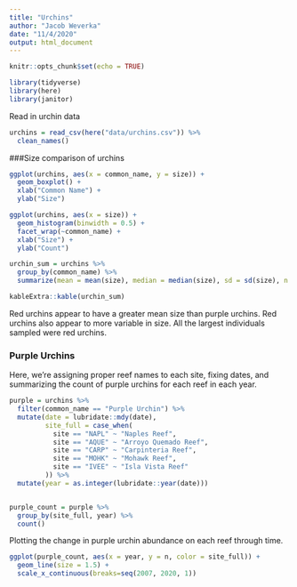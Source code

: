 ```yaml
---
title: "Urchins"
author: "Jacob Weverka"
date: "11/4/2020"
output: html_document
---
```


```r
knitr::opts_chunk$set(echo = TRUE)

library(tidyverse)
library(here)
library(janitor)

```


Read in urchin data
```r

urchins = read_csv(here("data/urchins.csv")) %>%
  clean_names()


```


###Size comparison of urchins

```r
ggplot(urchins, aes(x = common_name, y = size)) +
  geom_boxplot() +
  xlab("Common Name") +
  ylab("Size")

ggplot(urchins, aes(x = size)) +
  geom_histogram(binwidth = 0.5) +
  facet_wrap(~common_name) +
  xlab("Size") +
  ylab("Count")
```
```r

urchin_sum = urchins %>% 
  group_by(common_name) %>% 
  summarize(mean = mean(size), median = median(size), sd = sd(size), n = n())

kableExtra::kable(urchin_sum)

```

Red urchins appear to have a greater mean size than purple urchins. Red urchins also appear to more variable in size. All the largest individuals sampled were red urchins.


### Purple Urchins

Here, we're assigning proper reef names to each site, fixing dates, and summarizing the count of purple urchins for each reef in each year.

```r

purple = urchins %>%
  filter(common_name == "Purple Urchin") %>% 
  mutate(date = lubridate::mdy(date),
         site_full = case_when(
           site == "NAPL" ~ "Naples Reef",
           site == "AQUE" ~ "Arroyo Quemado Reef",
           site == "CARP" ~ "Carpinteria Reef",
           site == "MOHK" ~ "Mohawk Reef",
           site == "IVEE" ~ "Isla Vista Reef"
         )) %>% 
  mutate(year = as.integer(lubridate::year(date)))


purple_count = purple %>%
  group_by(site_full, year) %>%
  count()


```



Plotting the change in purple urchin abundance on each reef through time.

```r
ggplot(purple_count, aes(x = year, y = n, color = site_full)) +
  geom_line(size = 1.5) +
  scale_x_continuous(breaks=seq(2007, 2020, 1))
```
































